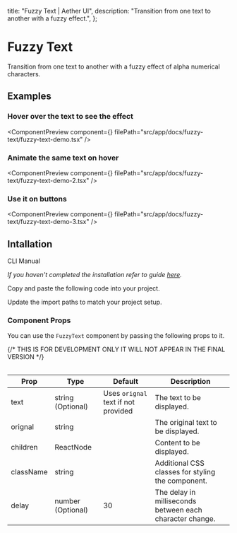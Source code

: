   title: "Fuzzy Text | Aether UI",
  description: "Transition from one text to another with a fuzzy effect.",
};


# Fuzzy Text

Transition from one text to another with a fuzzy effect of alpha numerical characters.

## Examples

### Hover over the text to see the effect

<ComponentPreview
  component={<FuzzyTextDemo />}
  filePath="src/app/docs/fuzzy-text/fuzzy-text-demo.tsx"
/>

### Animate the same text on hover

<ComponentPreview
  component={<FuzzyTextDemo2 />}
  filePath="src/app/docs/fuzzy-text/fuzzy-text-demo-2.tsx"
/>

### Use it on buttons

<ComponentPreview
  component={<FuzzyTextDemo3 />}
  filePath="src/app/docs/fuzzy-text/fuzzy-text-demo-3.tsx"
/>

## Intallation

<Tabs defaultValue="cli">

<TabsList>
  <TabsTrigger value="cli">CLI</TabsTrigger>
  <TabsTrigger value="manual">Manual</TabsTrigger>
</TabsList>

<TabsContent value="cli">

<InstallationCli value="fuzzy-text" />

</TabsContent>

<TabsContent value="manual">

<Steps>

<Step> _If you haven't completed the installation refer to guide [here](/docs/installation)._</Step>

<Step>Copy and paste the following code into your project.</Step>

<CodeBlock filePath="src/content/fuzzy-text.tsx" />

<Step>Update the import paths to match your project setup.</Step>

</Steps>

</TabsContent>

</Tabs>

### Component Props

You can use the `FuzzyText` component by passing the following props to it.

<Table data={{
  headers: ["Prop", "Type", "Default", "Description"],
  rows: [
    ["text", "string (Optional)", "Uses `orignal` text if not provided", "The text to be displayed."],
    ["orignal", "string", "", "The original text to be displayed."],
    ["children", "ReactNode", "", "Content to be displayed."],
    ["className", "string", "", "Additional CSS classes for styling the component."],
    ["delay", "number (Optional)", "30", "The delay in milliseconds between each character change."],
  ],
}}>
{/* THIS IS FOR DEVELOPMENT ONLY IT WILL NOT APPEAR IN THE FINAL VERSION */}

| Prop      | Type              | Default                             | Description                                              |
| --------- | ----------------- | ----------------------------------- | -------------------------------------------------------- |
| text      | string (Optional) | Uses `orignal` text if not provided | The text to be displayed.                                |
| orignal   | string            |                                     | The original text to be displayed.                       |
| children  | ReactNode         |                                     | Content to be displayed.                                 |
| className | string            |                                     | Additional CSS classes for styling the component.        |
| delay     | number (Optional) | 30                                  | The delay in milliseconds between each character change. |

</Table>

<PrevNextBtn current="fuzzy-text" />
